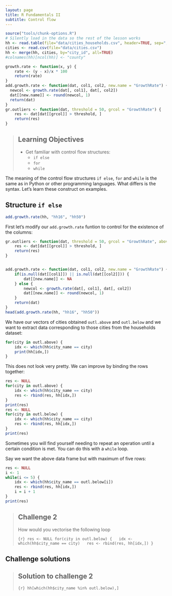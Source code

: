 ```yaml
---
layout: page
title: R Fundamentals II
subtitle: Control flow
---
```


```r
source("tools/chunk-options.R")
# Silently load in the data so the rest of the lesson works
hh <- read.table(file="data/cities_households.csv", header=TRUE, sep=",")
cities <- read.csv(file="data/cities.csv")
hh <- merge(hh, cities, by="city_id", all=TRUE)
#colnames(hh)[ncol(hh)] <- "county"

growth.rate <- function(x, y) {
    rate <- (y - x)/x * 100
    return(rate)
}
add.growth.rate <- function(dat, col1, col2, new.name = "GrowthRate") {
  newcol <- growth.rate(dat[, col1], dat[, col2])
  dat[[new.name]] <- round(newcol, 1)
  return(dat)
}
gr.outliers <- function(dat, threshold = 50, grcol = "GrowthRate") {
    res <- dat[dat[[grcol]] > threshold, ]
    return(res)
}
```

> ## Learning Objectives {.objectives}
>
> * Get familiar with control flow structures:
>   * `if else`
>   * `for`
>   * `while`
>

<a id="control-flow"></a>

The meaning of the control flow structures `if else`, `for` and `while` is the same as in Python or other programming languages. What differs is the syntax. Let's learn these construct on examples.

## Structure `if else`

```r
add.growth.rate(hh, "hh16", "hh50")
```

First let's modify our `add.growth.rate` funtion to control for the existence of the columns:
```r
gr.outliers <- function(dat, threshold = 50, grcol = "GrowthRate", above = TRUE) {
    res <- dat[dat[[grcol]] > threshold, ]
    return(res)
}


add.growth.rate <- function(dat, col1, col2, new.name = "GrowthRate") {
    if(is.null(dat[[col1]]) || is.null(dat[[col2]])) {
        dat[[new.name]] <- NA
    } else {
        newcol <- growth.rate(dat[, col1], dat[, col2])
        dat[[new.name]] <- round(newcol, 1)
    }
    return(dat)
}
head(add.growth.rate(hh, "hh16", "hh50"))
```

We have our vectors of cities obtained `outl.above` and `outl.below` and we want to extract data corresponding to those cities from the households dataset:
```r
for(city in outl.above) {
	idx <- which(hh$city_name == city)
	print(hh[idx,])
}
```
This does not look very pretty. We can improve by binding the rows together:
```r
res <- NULL
for(city in outl.above) {
	idx <- which(hh$city_name == city)
	res <- rbind(res, hh[idx,])
}
print(res)
res <- NULL
for(city in outl.below) {
	idx <- which(hh$city_name == city)
	res <- rbind(res, hh[idx,])
}
print(res)
```

Sometimes you will find yourself needing to repeat an operation until a certain
condition is met. You can do this with a `while` loop.

Say we want the above data frame but with maximum of five rows:
```r
res <- NULL
i <- 1
while(i <= 5) {
	idx <- which(hh$city_name == outl.below[i])
	res <- rbind(res, hh[idx,])
	i = i + 1
}
print(res)
```

> ## Challenge 2 {.challenge}
>
> How would you vectorise the following loop
> 
> ```{r}
> res <- NULL
> for(city in outl.below) {
>   idx <- which(hh$city_name == city)
>   res <- rbind(res, hh[idx,])
> }
> ```

## Challenge solutions



> ## Solution to challenge 2 {.challenge}
>
> ```{r}
> hh[which(hh$city_name %in% outl.below),]
> ```
